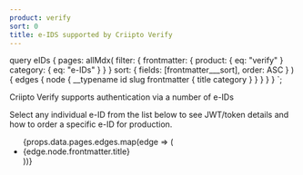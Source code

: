 ```yaml
---
product: verify
sort: 0
title: e-IDS supported by Criipto Verify
---
```


  query eIDs {
    pages: allMdx(
      filter: {
        frontmatter: {
          product: { eq: "verify" }
          category: { eq: "e-IDs" }
        }
      }
      sort: { fields: [frontmatter___sort], order: ASC }
    ) {
      edges {
        node {
          __typename
          id
          slug
          frontmatter {
            title
            category
          }
        }
      }
    }
  }
`;

Criipto Verify supports authentication via a number of e-IDs

Select any individual e-ID from the list below to see JWT/token details and how to order a specific e-ID for production.

<ul>
  {props.data.pages.edges.map(edge => (
    <li key={edge.node.id}><Link to={`/${edge.node.slug}/`}>{edge.node.frontmatter.title}</Link></li>
  ))}
</ul>

